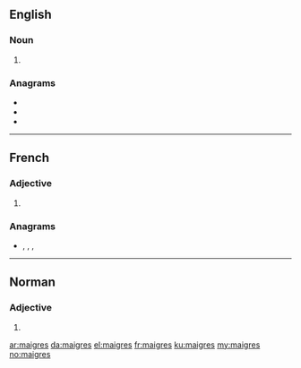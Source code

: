 ==English==

===Noun===
{{head|en|noun plural form}}

# {{plural of|maigre|lang=en}}

===Anagrams===
* {{l|en|gisarme}}
* {{l|en|imagers}}
* {{l|en|mirages}}

----

==French==

===Adjective===
{{fr-adj-form}}

# {{plural of|maigre|lang=fr}}

===Anagrams===
* {{l|fr|émigras}}, {{l|fr|gémiras}}, {{l|fr|germais}}, {{l|fr|girâmes}}

----

==Norman==

===Adjective===
{{nrf-adj-form|p}}

# {{plural of|maigre||thin|lang=nrf}}

[[ar:maigres]]
[[da:maigres]]
[[el:maigres]]
[[fr:maigres]]
[[ku:maigres]]
[[my:maigres]]
[[no:maigres]]